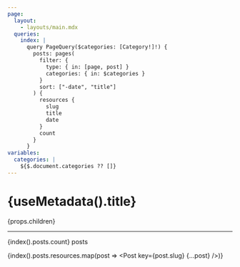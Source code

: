 ```yaml
---
page:
  layout:
    - layouts/main.mdx
  queries:
    index: |
      query PageQuery($categories: [Category!]!) {
        posts: pages(
          filter: {
            type: { in: [page, post] }
            categories: { in: $categories }
          }
          sort: ["-date", "title"]
        ) {
          resources {
            slug
            title
            date
          }
          count
        }
      }
variables:
  categories: |
    ${$.document.categories ?? []}
---
```



# {useMetadata().title}

{props.children}

---

{index().posts.count} posts

{index().posts.resources.map(post => <Post key={post.slug} {...post} />)}
